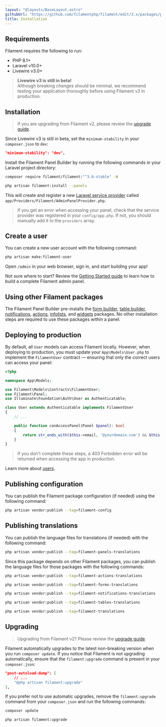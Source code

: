 ```yaml
---
layout: "@layouts/BaseLayout.astro"
githubUrl: "https://github.com/filamentphp/filament/edit/3.x/packages/panels/docs/01-installation.md"
title: Installation
---
```


## Requirements

Filament requires the following to run:

- PHP 8.1+
- Laravel v10.0+
- Livewire v3.0+

> **Livewire v3 is still in beta!**<br />
> Although breaking changes should be minimal, we recommend testing your application thoroughly before using Filament v3 in production.

## Installation

> If you are upgrading from Filament v2, please review the [upgrade guide](upgrade-guide).

Since Livewire v3 is still in beta, set the `minimum-stability` in your `composer.json` to `dev`:

```json
"minimum-stability": "dev",
```

Install the Filament Panel Builder by running the following commands in your Laravel project directory:

```bash
composer require filament/filament:"^3.0-stable" -W

php artisan filament:install --panels
```

This will create and register a new [Laravel service provider](https://laravel.com/docs/providers) called `app/Providers/Filament/AdminPanelProvider.php`.

> If you get an error when accessing your panel, check that the service provider was registered in your `config/app.php`. If not, you should manually add it to the `providers` array.

## Create a user
You can create a new user account with the following command:

```bash
php artisan make:filament-user
```

Open `/admin` in your web browser, sign in, and start building your app!

Not sure where to start? Review the [Getting Started guide](getting-started) to learn how to build a complete Filament admin panel.

## Using other Filament packages
The Filament Panel Builder pre-installs the [form builder](/docs/forms), [table builder](/docs/tables), [notifications](/docs/notifications), [actions](/docs/actions), [infolists](/docs/infolists), and [widgets](/docs/widgets) packages. No other installation steps are required to use these packages within a panel.

## Deploying to production

By default, all `User` models can access Filament locally. However, when deploying to production, you must update your `App\Models\User.php` to implement the `FilamentUser` contract — ensuring that only the correct users can access your panel:

```php
<?php

namespace App\Models;

use Filament\Models\Contracts\FilamentUser;
use Filament\Panel;
use Illuminate\Foundation\Auth\User as Authenticatable;

class User extends Authenticatable implements FilamentUser
{
    // ...

    public function canAccessPanel(Panel $panel): bool
    {
        return str_ends_with($this->email, '@yourdomain.com') && $this->hasVerifiedEmail();
    }
}
```

> If you don't complete these steps, a 403 Forbidden error will be returned when accessing the app in production.

Learn more about [users](users).

## Publishing configuration

You can publish the Filament package configuration (if needed) using the following command:

```bash
php artisan vendor:publish --tag=filament-config
```

## Publishing translations

You can publish the language files for translations (if needed) with the following command:

```bash
php artisan vendor:publish --tag=filament-panels-translations
```

Since this package depends on other Filament packages, you can publish the language files for those packages with the following commands:

```bash
php artisan vendor:publish --tag=filament-actions-translations

php artisan vendor:publish --tag=filament-forms-translations

php artisan vendor:publish --tag=filament-notifications-translations

php artisan vendor:publish --tag=filament-tables-translations

php artisan vendor:publish --tag=filament-translations
```

## Upgrading

> Upgrading from Filament v2? Please review the [upgrade guide](upgrade-guide).

Filament automatically upgrades to the latest non-breaking version when you run `composer update`. If you notice that Filament is not upgrading automatically, ensure that the `filament:upgrade` command is present in your `composer.json`:

```json
"post-autoload-dump": [
    // ...
    "@php artisan filament:upgrade"
],
```

If you prefer not to use automatic upgrades, remove the `filament:upgrade` command from your `composer.json` and run the following commands:

```bash
composer update

php artisan filament:upgrade
```
